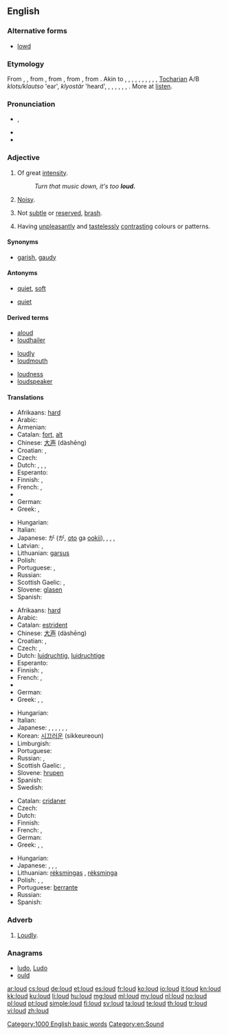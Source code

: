 {{also|Loud}}
==English==

===Alternative forms===
* [[lowd]] {{qualifier|obsolete}}

===Etymology===
From {{etyl|enm}} {{term|loud|lang=enm}}, {{term|lud|lang=enm}}, from {{etyl|ang}} {{term|hlud|hlūd|loud, noisy, sounding, sonorous|lang=ang}}, from {{proto|Germanic|hlūþaz|heard|lang=en}}, from {{proto|Indo-European|ḱlewtos|heard, famous|lang=en}}, from {{proto|Indo-European|ḱlew-|to hear|lang=en}}. Akin to {{etyl|sco|-}} {{term|loud|lang=sco}}, {{term|lowd||loud|lang=sco}}, {{etyl|fy|-}} {{term|lûd||loud|lang=fy}}, {{etyl|nl|-}} {{term|luid||loud|lang=nl}}, {{etyl|nds|-}} {{term|lud||loud|lang=nds}}, {{etyl|de|-}} {{term|laut||loud|lang=de}}, {{etyl|ga|-}} {{term|clú||repute|lang=ga}}, {{etyl|cy|-}} {{term|clywed||heard|lang=cy}}, {{term|clod||praise|lang=cy}}, {{etyl|la|-}} {{term|inclutus||famous|lang=la}}, [[Tocharian]] A/B ''klots/klautso'' 'ear', ''klyostär'' 'heard', {{etyl|grc|-}} {{term|κλυτός||famous|tr=klútós|lang=grc}}, {{etyl|sq|-}} {{term|quaj||to name, call|lang=sq}}, {{term|shquar||famous, notorious|lang=sq}}, {{etyl|xcl|-}} {{term|լու|tr=lu||the act of hearing|lang=xcl}}, {{etyl|cu|-}} {{term|слава||glory|tr=slava|lang=cu}}, {{term|слово||word|tr=slovo|lang=cu}}, {{etyl|sa|-}} {{term|श्रव||glory|tr=śráva|lang=sa}}. More at [[listen]].

===Pronunciation===
* {{IPA|/laʊd/}}, {{X-SAMPA|/laUd/}}
* {{audio|en-us-loud.ogg|Audio (US)}}
* {{rhymes|aʊd}}

===Adjective===
{{en-adj|er}}

# {{context|of a sound}} Of great [[intensity]].
#: ''Turn that music down, it's too '''loud.'''''
# {{context|of a person, thing, event, etc}} [[noisy|Noisy]].
# {{context|of a person, event, etc}} Not [[subtle]] or [[reserved]], [[brash]].
# {{context|of clothing, decorations, etc}} Having [[unpleasant]]ly and [[tasteless]]ly [[contrast]]ing colours or patterns.

====Synonyms====
* {{sense|of clothing, etc}} [[garish]], [[gaudy]]

====Antonyms====
* {{sense|sound}} [[quiet]], [[soft]]
* {{sense|person}} [[quiet]]

====Derived terms====
{{rel-top3|Terms derived from ''loud'' (adjective)}}
* [[aloud]]
* [[loudhailer]]
{{rel-mid3}}
* [[loudly]]
* [[loudmouth]]
{{rel-mid3}}
* [[loudness]]
* [[loudspeaker]]
{{rel-bottom}}

====Translations====
{{trans-top|of a sound}}
* Afrikaans: [[hard]]
* Arabic: {{Arab|[[عالي]]}} {{IPAchar|(ʕāli)}}
* Armenian: {{t+|hy|բարձր|tr=barjr}}
* Catalan: [[fort]], [[alt]]
* Chinese: [[大声]] (dàshēng)
* Croatian: {{t-|hr|glasan|alt=glȁsan}}, {{t-|hr|bučan|alt=bȕčan}}
* Czech: {{t|cs|hlasitý}}
* Dutch: {{t+|nl|luid}}, {{t-|nl|luide}}, {{t+|nl|hard}}, {{t-|nl|harde}}
* Esperanto: {{t-|eo|laŭta|xs=Esperanto}}
* Finnish: {{t+|fi|äänekäs}}, {{t|fi|kovalla}}
* French: {{t+|fr|fort|m}}, {{t+|fr|forte|f}}
* {{trreq|Georgian}}
* German: {{t+|de|laut}}
* Greek: {{t|el|ηχηρός|m|tr=ikhiros}}, {{t+|el|δυνατός|m|tr=dinatos}}
{{trans-mid}}
* Hungarian: {{t+|hu|hangos}}
* Italian: {{t+|it|forte|m|f}}
* Japanese: {{l|ja|音}}が{{l|ja|大きい}} ({{l|ja|おと}}が{{l|ja|おおきい}}, [[oto#Japanese|oto]] ga [[ookii#Japanese|ookii]]), {{qualifier|of a voice}} {{t|ja|大声|tr=[[おおごえ]], [[ōgoe]]}}, {{t|ja|騒々しい|tr=[[そうぞうしい]], [[sōzōshii]]|sc=Jpan}}, {{t|ja|喧しい|tr=[[やかましい]], [[yakamashii]]|sc=Jpan}}, {{t|ja|煩い|tr=[[うるさい]], [[urusai]]|sc=Jpan}}
* Latvian: {{t|lv| skaļš}}, {{t|lv|skanīgs}}
* Lithuanian: [[garsus]]
* Polish: {{t+|pl|głośny}}
* Portuguese: {{t+|pt|alto|m}}, {{t+|pt|alta|f}}
* Russian: {{t+|ru|громкий|tr=grómkij}}
* Scottish Gaelic: {{t-|gd|faramach|xs=Scottish Gaelic}}, {{t-|gd|fuaimneach|xs=Scottish Gaelic}}
* Slovene: [[glasen]]
* Spanish: {{t+|es|fuerte|m|f}}
{{trans-bottom}}

{{trans-top|noisy}}
* Afrikaans: [[hard]]
* Arabic: {{Arab|[[عالي]]}} {{IPAchar|(ʕāli)}}
* Catalan: [[estrident]]
* Chinese: [[大声]] (dàshēng)
* Croatian: {{t-|hr|glasan|alt=glȁsan}}, {{t-|hr|bučan|alt=bȕčan}}
* Czech: {{t|cs|hlasitý}}, {{t|cs|hlučný}}
* Dutch: [[luidruchtig]], [[luidruchtige]]
* Esperanto: {{t|eo|brua|xs=Esperanto}}
* Finnish: {{t+|fi|äänekäs}}, {{t|fi|kovaääninen}}
* French: {{t+|fr|bruyant|m}}, {{t+|fr|bruyante|f}}
* {{trreq|Georgian}}
* German: {{t+|de|laut}}
* Greek: {{t|el|θορυβώδης|m|tr=θorivodis}}, {{t|el|βροντερός|m|tr=vronteros}}, {{t|el|βροντώδης|m|tr=vrontodis}}
{{trans-mid}}
* Hungarian: {{t+|hu|hangos}}
* Italian: {{t+|it|rumoroso|m}}
* Japanese: {{t|ja|煩い|tr=[[うるさい]], [[urusai]]|sc=Jpan}}, {{t|ja|姦しい|tr=[[かしましい]], [[kashimashii]]|sc=Jpan}}, {{t|ja|囂しい|tr=[[かまびすしい]], [[kamabisushii]]|sc=Jpan}}, {{t|ja|騒がしい|tr=[[さわがしい]], [[sawagashii]]|sc=Jpan}}, {{t|ja|騒々しい|tr=[[そうぞうしい]], [[sōzōshii]]|sc=Jpan}}, {{t|ja|騒然|tr=[[そうぜん]], [[sōzen]]|sc=Jpan}}, {{t|ja|喧しい|tr=[[やかましい]], [[yakamashii]]|sc=Jpan}}
* Korean: [[시끄러운]] (sikkeureoun)
* Limburgish: {{t-|li|helle|xs=Limburgish}}
* Portuguese: {{t+|pt|barulhento}}
* Russian: {{t+|ru|громкий|tr=grómkij}}, {{t+|ru|шумный|tr=šúmnyj}}
* Scottish Gaelic: {{t-|gd|faramach|xs=Scottish Gaelic}}, {{t-|gd|fuaimneach|xs=Scottish Gaelic}}
* Slovene: [[hrupen]]
* Spanish: {{t-|es|ruidoso}}
* Swedish: {{t|sv|ljudlig}}
{{trans-bottom}}

{{trans-top|of a colour, clothing, etc.}}
* Catalan: [[cridaner]]
* Czech: {{t-|cs|křiklavý}}
* Dutch: {{t|nl|vloekend}}
* Finnish: {{t|fi|räikeä}}
* French: {{t+|fr|voyant|m}}, {{t+|fr|voyante|f}}
* German: {{t+|de|grell}}
* Greek: {{t|el|φανταχτερός|m|tr=fantakhteros}}, {{t|el|χτυπητός|m|tr=khtipitos}}, {{t|el|κραυγαλέος|m|tr=kravgaleos}}
{{trans-mid}}
* Hungarian: {{t|hu|harsány}}
* Japanese: {{t|ja|派手|alt=派手な|tr=はでな, hade na|sc=Jpan}}, {{t|ja|けばけばしい|tr=[[kebakebashii]]|sc=Jpan}}, {{t|ja|どぎつい|tr=[[dogitsui]]|sc=Jpan}}, {{t|ja|毒々しい|tr=[[どくどくしい]], [[dokudokushii]]|sc=Jpan}}
* Lithuanian: [[rėksmingas]] {{m}}, [[rėksminga]] {{f}}
* Polish: {{t+|pl|krzykliwy|m}}, {{t-|pl|krzykliwa|f}}, {{t-|pl|krzykliwe}}
* Portuguese: [[berrante]]
* Russian: {{t|ru|кричащий|tr=kričáš'ij}}
* Spanish: {{t|es|chillón|m}}
{{trans-bottom}}

===Adverb===
{{en-adv}}

# [[loudly|Loudly]].

===Anagrams===
* [[ludo#English|ludo]], [[Ludo#English|Ludo]]
* [[ould#English|ould]]

[[Category:1000 English basic words]]
[[Category:en:Sound]]

[[ar:loud]]
[[cs:loud]]
[[de:loud]]
[[et:loud]]
[[es:loud]]
[[fr:loud]]
[[ko:loud]]
[[io:loud]]
[[it:loud]]
[[kn:loud]]
[[kk:loud]]
[[ku:loud]]
[[li:loud]]
[[hu:loud]]
[[mg:loud]]
[[ml:loud]]
[[my:loud]]
[[nl:loud]]
[[no:loud]]
[[pl:loud]]
[[pt:loud]]
[[simple:loud]]
[[fi:loud]]
[[sv:loud]]
[[ta:loud]]
[[te:loud]]
[[th:loud]]
[[tr:loud]]
[[vi:loud]]
[[zh:loud]]